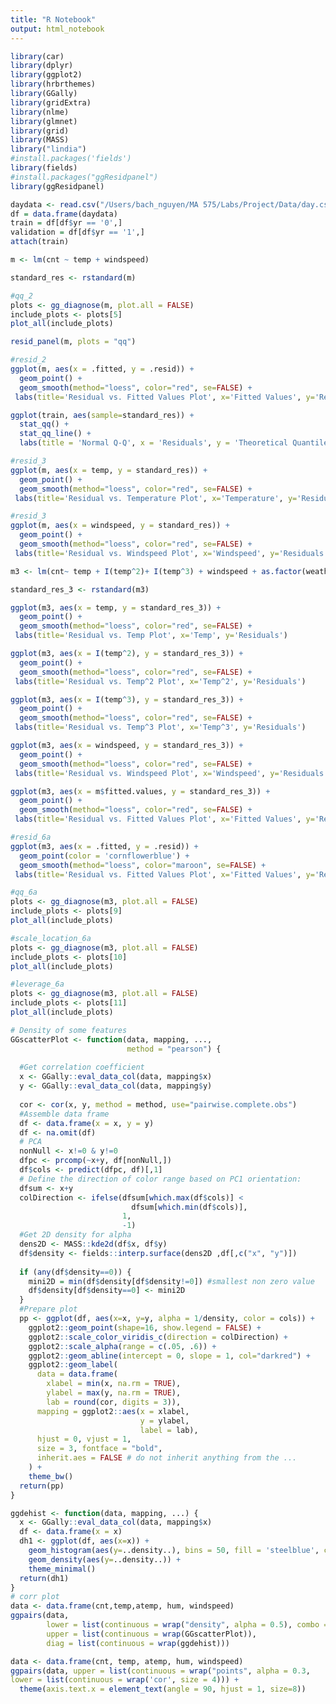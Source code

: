```yaml
---
title: "R Notebook"
output: html_notebook
---
```


```r
library(car)
library(dplyr)
library(ggplot2)
library(hrbrthemes)
library(GGally)
library(gridExtra)
library(nlme)
library(glmnet)
library(grid)
library(MASS)
library("lindia")
#install.packages('fields')
library(fields)
#install.packages("ggResidpanel")
library(ggResidpanel)
```


```r
daydata <- read.csv("/Users/bach_nguyen/MA 575/Labs/Project/Data/day.csv",header=TRUE)
df = data.frame(daydata)
train = df[df$yr == '0',]
validation = df[df$yr == '1',]
attach(train)
```

```r
m <- lm(cnt ~ temp + windspeed)
```

```r
standard_res <- rstandard(m)
```


```r
#qq_2
plots <- gg_diagnose(m, plot.all = FALSE)
include_plots <- plots[5] 
plot_all(include_plots) 

```

```r
resid_panel(m, plots = "qq")
```

```r
#resid_2
ggplot(m, aes(x = .fitted, y = .resid)) +
  geom_point() +
  geom_smooth(method="loess", color="red", se=FALSE) +
 labs(title='Residual vs. Fitted Values Plot', x='Fitted Values', y='Residuals')
```

```r
ggplot(train, aes(sample=standard_res)) +
  stat_qq() + 
  stat_qq_line() +
  labs(title = 'Normal Q-Q', x = 'Residuals', y = 'Theoretical Quantiles')
```


```r
#resid_3
ggplot(m, aes(x = temp, y = standard_res)) +
  geom_point() +
  geom_smooth(method="loess", color="red", se=FALSE) +
 labs(title='Residual vs. Temperature Plot', x='Temperature', y='Residuals')
```
```r
#resid_3
ggplot(m, aes(x = windspeed, y = standard_res)) +
  geom_point() +
  geom_smooth(method="loess", color="red", se=FALSE) +
 labs(title='Residual vs. Windspeed Plot', x='Windspeed', y='Residuals')
```

```r
m3 <- lm(cnt~ temp + I(temp^2)+ I(temp^3) + windspeed + as.factor(weathersit) + as.factor(season))
```


```r
standard_res_3 <- rstandard(m3)
```

```r
ggplot(m3, aes(x = temp, y = standard_res_3)) +
  geom_point() +
  geom_smooth(method="loess", color="red", se=FALSE) +
 labs(title='Residual vs. Temp Plot', x='Temp', y='Residuals')
```
```r
ggplot(m3, aes(x = I(temp^2), y = standard_res_3)) +
  geom_point() +
  geom_smooth(method="loess", color="red", se=FALSE) +
 labs(title='Residual vs. Temp^2 Plot', x='Temp^2', y='Residuals')
```

```r
ggplot(m3, aes(x = I(temp^3), y = standard_res_3)) +
  geom_point() +
  geom_smooth(method="loess", color="red", se=FALSE) +
 labs(title='Residual vs. Temp^3 Plot', x='Temp^3', y='Residuals')
```

```r
ggplot(m3, aes(x = windspeed, y = standard_res_3)) +
  geom_point() +
  geom_smooth(method="loess", color="red", se=FALSE) +
 labs(title='Residual vs. Windspeed Plot', x='Windspeed', y='Residuals')
```

```r
ggplot(m3, aes(x = m$fitted.values, y = standard_res_3)) +
  geom_point() +
  geom_smooth(method="loess", color="red", se=FALSE) +
 labs(title='Residual vs. Fitted Values Plot', x='Fitted Values', y='Residuals')
```
```r
#resid_6a
ggplot(m3, aes(x = .fitted, y = .resid)) +
  geom_point(color = 'cornflowerblue') +
  geom_smooth(method="loess", color="maroon", se=FALSE) +
 labs(title='Residual vs. Fitted Values Plot', x='Fitted Values', y='Residuals')
```
```r
#qq_6a
plots <- gg_diagnose(m3, plot.all = FALSE)
include_plots <- plots[9] 
plot_all(include_plots) 
```
```r
#scale_location_6a
plots <- gg_diagnose(m3, plot.all = FALSE)
include_plots <- plots[10] 
plot_all(include_plots) 
```
```r
#leverage_6a
plots <- gg_diagnose(m3, plot.all = FALSE)
include_plots <- plots[11] 
plot_all(include_plots) 
```


```r
# Density of some features
GGscatterPlot <- function(data, mapping, ..., 
                          method = "pearson") {
  
  #Get correlation coefficient
  x <- GGally::eval_data_col(data, mapping$x)
  y <- GGally::eval_data_col(data, mapping$y)
  
  cor <- cor(x, y, method = method, use="pairwise.complete.obs")
  #Assemble data frame
  df <- data.frame(x = x, y = y)
  df <- na.omit(df)
  # PCA
  nonNull <- x!=0 & y!=0
  dfpc <- prcomp(~x+y, df[nonNull,])
  df$cols <- predict(dfpc, df)[,1]
  # Define the direction of color range based on PC1 orientation:
  dfsum <- x+y
  colDirection <- ifelse(dfsum[which.max(df$cols)] < 
                           dfsum[which.min(df$cols)],
                         1,
                         -1)
  #Get 2D density for alpha
  dens2D <- MASS::kde2d(df$x, df$y)
  df$density <- fields::interp.surface(dens2D ,df[,c("x", "y")])
  
  if (any(df$density==0)) {
    mini2D = min(df$density[df$density!=0]) #smallest non zero value
    df$density[df$density==0] <- mini2D
  }
  #Prepare plot
  pp <- ggplot(df, aes(x=x, y=y, alpha = 1/density, color = cols)) +
    ggplot2::geom_point(shape=16, show.legend = FALSE) +
    ggplot2::scale_color_viridis_c(direction = colDirection) +
    ggplot2::scale_alpha(range = c(.05, .6)) +
    ggplot2::geom_abline(intercept = 0, slope = 1, col="darkred") +
    ggplot2::geom_label(
      data = data.frame(
        xlabel = min(x, na.rm = TRUE),
        ylabel = max(y, na.rm = TRUE),
        lab = round(cor, digits = 3)),
      mapping = ggplot2::aes(x = xlabel,
                             y = ylabel,
                             label = lab),
      hjust = 0, vjust = 1,
      size = 3, fontface = "bold",
      inherit.aes = FALSE # do not inherit anything from the ...
    ) +
    theme_bw()
  return(pp)
}

ggdehist <- function(data, mapping, ...) {
  x <- GGally::eval_data_col(data, mapping$x)
  df <- data.frame(x = x)
  dh1 <- ggplot(df, aes(x=x)) +
    geom_histogram(aes(y=..density..), bins = 50, fill = 'steelblue', color='black', alpha=.4) +
    geom_density(aes(y=..density..)) + 
    theme_minimal()
  return(dh1)
}
# corr plot
data <- data.frame(cnt,temp,atemp, hum, windspeed)
ggpairs(data, 
        lower = list(continuous = wrap("density", alpha = 0.5), combo = "box"),
        upper = list(continuous = wrap(GGscatterPlot)),
        diag = list(continuous = wrap(ggdehist)))

```

```r
data <- data.frame(cnt, temp, atemp, hum, windspeed)
ggpairs(data, upper = list(continuous = wrap("points", alpha = 0.3,    size=0.1)),
lower = list(continuous = wrap('cor', size = 4))) +
  theme(axis.text.x = element_text(angle = 90, hjust = 1, size=8))
```

